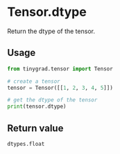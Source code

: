 # Tensor.dtype

Return the dtype of the tensor.

## Usage
```python copy
from tinygrad.tensor import Tensor

# create a tensor
tensor = Tensor([[1, 2, 3, 4, 5]])

# get the dtype of the tensor
print(tensor.dtype)
```

## Return value

```bash
dtypes.float
```